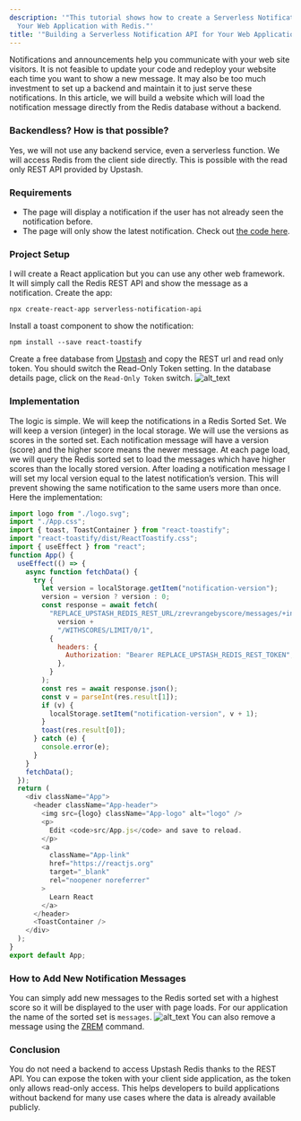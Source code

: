 ```yaml
---
description: '"This tutorial shows how to create a Serverless Notification API for
  Your Web Application with Redis."'
title: '"Building a Serverless Notification API for Your Web Application with Redis"'
---
```

Notifications and announcements help you communicate with your web site
visitors. It is not feasible to update your code and redeploy your website each
time you want to show a new message. It may also be too much investment to set
up a backend and maintain it to just serve these notifications. In this article,
we will build a website which will load the notification message directly from
the Redis database without a backend.
### Backendless? How is that possible?
Yes, we will not use any backend service, even a serverless function. We will
access Redis from the client side directly. This is possible with the read only
REST API provided by Upstash.
### Requirements
- The page will display a notification if the user has not already seen the
  notification before.
- The page will only show the latest notification.
Check out
[the code here](https://github.com/upstash/examples/tree/master/examples/serverless-notification-api).
### Project Setup
I will create a React application but you can use any other web framework. It
will simply call the Redis REST API and show the message as a notification.
Create the app:
```shell
npx create-react-app serverless-notification-api
```
Install a toast component to show the notification:
```shell
npm install --save react-toastify
```
Create a free database from [Upstash](https://console.upstash.com/) and copy the
REST url and read only token. You should switch the Read-Only Token setting. In
the database details page, click on the `Read-Only Token` switch.
![alt_text](/img/examples/restapi.png "Rest Api")
### Implementation
The logic is simple. We will keep the notifications in a Redis Sorted Set. We
will keep a version (integer) in the local storage. We will use the versions as
scores in the sorted set. Each notification message will have a version (score)
and the higher score means the newer message. At each page load, we will query
the Redis sorted set to load the messages which have higher scores than the
locally stored version. After loading a notification message I will set my local
version equal to the latest notification’s version. This will prevent showing
the same notification to the same users more than once. Here the implementation:
```javascript
import logo from "./logo.svg";
import "./App.css";
import { toast, ToastContainer } from "react-toastify";
import "react-toastify/dist/ReactToastify.css";
import { useEffect } from "react";
function App() {
  useEffect(() => {
    async function fetchData() {
      try {
        let version = localStorage.getItem("notification-version");
        version = version ? version : 0;
        const response = await fetch(
          "REPLACE_UPSTASH_REDIS_REST_URL/zrevrangebyscore/messages/+inf/" +
            version +
            "/WITHSCORES/LIMIT/0/1",
          {
            headers: {
              Authorization: "Bearer REPLACE_UPSTASH_REDIS_REST_TOKEN",
            },
          }
        );
        const res = await response.json();
        const v = parseInt(res.result[1]);
        if (v) {
          localStorage.setItem("notification-version", v + 1);
        }
        toast(res.result[0]);
      } catch (e) {
        console.error(e);
      }
    }
    fetchData();
  });
  return (
    <div className="App">
      <header className="App-header">
        <img src={logo} className="App-logo" alt="logo" />
        <p>
          Edit <code>src/App.js</code> and save to reload.
        </p>
        <a
          className="App-link"
          href="https://reactjs.org"
          target="_blank"
          rel="noopener noreferrer"
        >
          Learn React
        </a>
      </header>
      <ToastContainer />
    </div>
  );
}
export default App;
```
### How to Add New Notification Messages
You can simply add new messages to the Redis sorted set with a highest score so
it will be displayed to the user with page loads. For our application the name
of the sorted set is `messages`.
![alt_text](/img/examples/notif/cli.png "cli")
You can also remove a message using the [ZREM](https://redis.io/commands/zrem)
command.
### Conclusion
You do not need a backend to access Upstash Redis thanks to the REST API. You
can expose the token with your client side application, as the token only allows
read-only access. This helps developers to build applications without backend
for many use cases where the data is already available publicly.